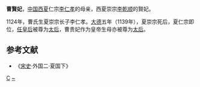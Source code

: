 '''曹賢妃'''，[[中国|中国]][[西夏|西夏]]仁宗[[李仁孝|李仁孝]]的母亲，西夏崇宗[[李乾顺|李乾顺]]的賢妃。

1124年，曹氏生夏崇宗长子李仁孝。[[大德_(西夏)|大德]]五年（1139年），夏崇宗死后，夏仁宗即位，[[任皇后_(西夏崇宗)|任皇后]]被尊为[[太后|太后]]，曹贵妃作为皇帝生母亦被尊为[[太后|太后]]。

==参考文献==
*《[[宋史|宋史]]·外国二·夏国下》

{{西夏皇后}}

[[Category:西夏妃嫔|C]]
[[Category:曹姓|~]]